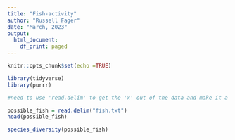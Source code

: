 ```yaml
---
title: "Fish-activity"
author: "Russell Fager"
date: "March, 2023"
output:
  html_document:
    df_print: paged
---
```


```r
knitr::opts_chunk$set(echo =TRUE)

library(tidyverse)
library(purrr)
```

```r
#need to use 'read.delim' to get the 'x' out of the data and make it a column header and not a data value.

possible_fish = read.delim("fish.txt")
head(possible_fish)
```

```r
species_diversity(possible_fish)
```



